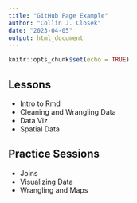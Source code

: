 ```yaml
---
title: "GitHub Page Example"
author: "Collin J. Closek"
date: "2023-04-05"
output: html_document
---
```


```r
knitr::opts_chunk$set(echo = TRUE)
```

## Lessons
- Intro to Rmd
- Cleaning and Wrangling Data
- Data Viz
- Spatial Data

## Practice Sessions
- Joins
- Visualizing Data
- Wrangling and Maps
